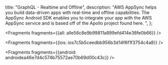   title: "GraphQL - Realtime and Offline",
  description: "AWS AppSync helps you build data-driven apps with real-time and offline capabilities. The AppSync Android SDK enables you to integrate your app with the AWS AppSync service and is based off of the Apollo project found here.  ",
};






<Fragments fragments={{all: alle56c8e9b99811a899efd414e38fe0b66}} />




<Fragments fragments={{ios: ios7c5b5ceedbb956b3d14f6f1f3754c4a8}} />



<Fragments fragments={{android: androidea46e7d4c574b75572ae70b69d00c43c}} />